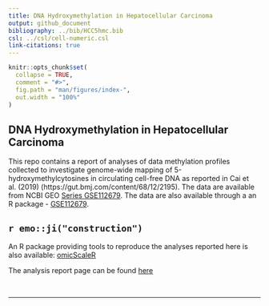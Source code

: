 ```yaml
---
title: DNA Hydroxymethylation in Hepatocellular Carcinoma
output: github_document
bibliography: ../bib/HCC5hmc.bib
csl: ../csl/cell-numeric.csl
link-citations: true
---
```


<!-- index.md is generated from index.Rmd. Please edit that file -->

```r
knitr::opts_chunk$set(
  collapse = TRUE,
  comment = "#>",
  fig.path = "man/figures/index-",
  out.width = "100%"
)
```

## DNA Hydroxymethylation in Hepatocellular Carcinoma

This repo contains a report of analyses of 
data methylation profiles collected to investigate
genome-wide mapping of 5-hydroxymethylcytosines
in circulating cell-free DNA as reported in Cai et al. (2019)
(https://gut.bmj.com/content/68/12/2195).
The data are available from NCBI GEO 
[Series GSE112679](https://www.ncbi.nlm.nih.gov/geo/query/acc.cgi?acc=GSE112679).
The data are also available through a an R package -
[GSE112679](https://12379monty.github.io/GSE112679).

## `r emo::ji("construction")` 

An R package providing tools to reproduce the analyses 
reported here is also available: [omicScaleR](https://github.com/12379Monty/omicScaleR.git)

The analysis report page can be found 
[here](https://hcc-5hmc-reanalysis.netlify.app/)


<!-- [@Cai:2019aa] pandoc citations dont work on github (github_document?) -->



<br/>


<!-- DOESNT WORK WITH GITHUB
## References
<div id="refs"></div>
-->

-----

<!--

Please note that the 'GSE112679' project is released with a [Contributor Code of Conduct](.github/CODE_OF_CONDUCT.md). By contributing to this project, you agree to abide by its terms.


Rscript -e "rmarkdown::render('index.Rmd')"

# nohup Rscript -e "rmarkdown::render('index.Rmd', rmarkdown::md_document())" > index.log  &
# nohup Rscript -e "rmarkdown::render('index.Rmd')" > index.log  &


-->
